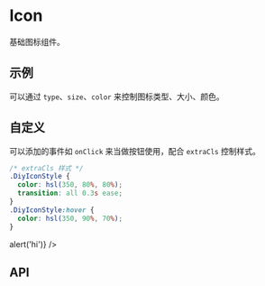 
<Meta title="Doc|Icon" component={Icon} />

# Icon

基础图标组件。

## 示例

可以通过 `type`、`size`、`color` 来控制图标类型、大小、颜色。

<Preview>
  <Story id="story-icon--base" />
</Preview>

## 自定义

可以添加的事件如 `onClick` 来当做按钮使用，配合 `extraCls` 控制样式。

```css
/* extraCls 样式 */
.DiyIconStyle {
  color: hsl(350, 80%, 80%);
  transition: all 0.3s ease;
}
.DiyIconStyle:hover {
  color: hsl(350, 90%, 70%);
}
```

<Preview>
  <Icon type="trash" size={24} extraCls="DiyIconStyle" onClick={() => alert('hi')} />
</Preview>

## API

<Props of={Icon} />
